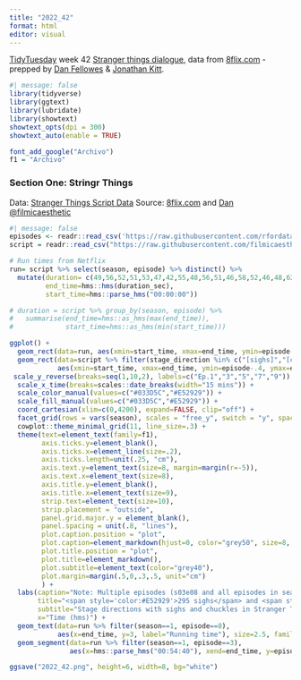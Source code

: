 ```yaml
---
title: "2022_42"
format: html
editor: visual
---
```


[TidyTuesday](https://github.com/rfordatascience/tidytuesday) week 42 [Stranger things dialogue](https://github.com/rfordatascience/tidytuesday/tree/master/data/2022/2022-10-18), data from [8flix.com](https://8flix.com/collections/transcripts/stranger-things-2/) - prepped by [Dan Fellowes](https://twitter.com/FilmicAesthetic) & [Jonathan Kitt](https://twitter.com/KittJonathan).

```r
#| message: false
library(tidyverse)
library(ggtext)
library(lubridate)
library(showtext)
showtext_opts(dpi = 300)
showtext_auto(enable = TRUE)
```

```r
font_add_google("Archivo")
f1 = "Archivo"
```

### Section One: Stringr Things
Data: [Stranger Things Script Data](https://github.com/filmicaesthetic/stringr-things)
Source: [8flix.com](https://8flix.com/collections/transcripts/stranger-things-2/) and [Dan @filmicaesthetic](https://twitter.com/FilmicAesthetic/status/1579954933113442306)

```r
#| message: false
episodes <- readr::read_csv('https://raw.githubusercontent.com/rfordatascience/tidytuesday/master/data/2022/2022-10-18/episodes.csv')
script = readr::read_csv("https://raw.githubusercontent.com/filmicaesthetic/stringr-things/main/data/stranger_things_all_dialogue.csv")
```

```r
# Run times from Netflix
run= script %>% select(season, episode) %>% distinct() %>%
  mutate(duration= c(49,56,52,51,53,47,42,55,48,56,51,46,58,52,46,48,62,51,50,50,53,52,60,55,78,78,77,64,79,76,75,98,85,150), duration_sec=duration*60,
         end_time=hms::hms(duration_sec),
         start_time=hms::parse_hms("00:00:00"))

# duration = script %>% group_by(season, episode) %>%
#   summarise(end_time=hms::as_hms(max(end_time)),
#             start_time=hms::as_hms(min(start_time)))
```


```r
ggplot() +
  geom_rect(data=run, aes(xmin=start_time, xmax=end_time, ymin=episode-.4, ymax=episode+.4), fill="grey", alpha=.2) +
  geom_rect(data=script %>% filter(stage_direction %in% c("[sighs]","[chuckles]")),
            aes(xmin=start_time, xmax=end_time, ymin=episode-.4, ymax=episode+.4, fill=stage_direction, color=stage_direction),size=.3, show.legend = FALSE) +
 scale_y_reverse(breaks=seq(1,10,2), labels=c("Ep.1","3","5","7","9")) +
  scale_x_time(breaks=scales::date_breaks(width="15 mins")) +
  scale_color_manual(values=c("#033D5C","#E52929")) +
  scale_fill_manual(values=c("#033D5C","#E52929")) +
  coord_cartesian(xlim=c(0,4200), expand=FALSE, clip="off") +
  facet_grid(rows = vars(season), scales = "free_y", switch = "y", space = "free_y", labeller =labeller(season=c("1"="Season 1","2"="Season 2","3"="Season 3","4"="Season 4"))) +
  cowplot::theme_minimal_grid(11, line_size=.3) +
  theme(text=element_text(family=f1),
        axis.ticks.y=element_blank(),
        axis.ticks.x=element_line(size=.2),
        axis.ticks.length=unit(.25, "cm"),
        axis.text.y=element_text(size=8, margin=margin(r=-5)),
        axis.text.x=element_text(size=8),
        axis.title.y=element_blank(),
        axis.title.x=element_text(size=9),
        strip.text=element_text(size=10),
        strip.placement = "outside",
        panel.grid.major.y = element_blank(),
        panel.spacing = unit(.8, "lines"),
        plot.caption.position = "plot",
        plot.caption=element_markdown(hjust=0, color="grey50", size=8, lineheight = 1.2, margin=margin(t=10)),
        plot.title.position = "plot",
        plot.title=element_markdown(),
        plot.subtitle=element_text(color="grey40"),
        plot.margin=margin(.5,0,.3,.5, unit="cm")
        ) +
  labs(caption="Note: Multiple episodes (s03e08 and all episodes in season 4 with the exception s04e03) exceeds the duration of 70 minutes shown in this graphic. However,<br>the sighs and chuckles in these episodes occur before the 70 minutes mark.<br><span style='color:grey20';>TidyTuesday week 42  •  Source: 8flix.com - prepped by Dan Fellowes and Jonathan Kitt.</span>",
       title="<span style='color:#E52929'>295 sighs</span> and <span style='color:#033D5C'>202 chuckles</span> in Stranger Things' transcript",
       subtitle="Stage directions with sighs and chuckles in Stranger Things season 1 (2016) to 4 (2022)\n", 
       x="Time (hms)") +
  geom_text(data=run %>% filter(season==1, episode==8),
            aes(x=end_time, y=3, label="Running time"), size=2.5, family=f1, color="grey30", hjust=0) +
  geom_segment(data=run %>% filter(season==1, episode==3),
               aes(x=hms::parse_hms("00:54:40"), xend=end_time, y=episode, yend=episode), color="grey70", size=.3, arrow = arrow(length = unit(0.15, "cm")))

ggsave("2022_42.png", height=6, width=8, bg="white")
```

